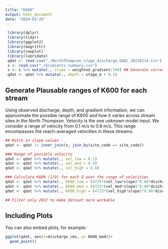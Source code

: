 ```yaml
---
title: "K600"
output: html_document
date: "2024-03-20"
---
```


```r
 library(dplyr)
 library(tidyr)
 library(ggplot2)
 library(magrittr)
 library(cowplot)
 library(lubridate)
 qdat <- read.csv("./NorthThompson_stage_discharge_QAQC_20230214.csv") ## Read in discharge data for all streams
 s <- read.csv("./Gradients_summary.csv")
 s <- s %>% mutate(., slope = weighted_gradient/100) ## Generate correct units for slope
 qdat <- qdat %>% mutate(., depth = stage_m + 0.1)
```

## Generate Plausable ranges of K600 for each stream
Using observed discharge, depth, and gradient information, we can approximate the possible range of K600 and how it varies across stream sites in the North Thompson. Velocity is the one unknown model input. We consider a range of velocity from 0.1 m/s to 0.8 m/s. This range encompasses the reach-averaged velocities in these streams. 


```r
## Match in slope values
qdat <- qdat |> inner_join(s, join_by(site_code == site_code))

### Range of possible velocity
qdat <- qdat %>% mutate(., vel_low = 0.1) 
qdat <- qdat %>% mutate(., vel_med = 0.4)
qdat <- qdat %>% mutate(., vel_high = 0.8)

### Calculate K600 (1/D) for each Q over the range of velocities
qdat <- qdat %>% mutate(., K600_low = (4725*(vel_low*slope)^0.86*discharge_cms^-0.14*depth^0.66)/depth)
qdat <- qdat %>% mutate(., K600_med = (4725*(vel_med*slope)^0.86*discharge_cms^-0.14*depth^0.66)/depth)
qdat <- qdat %>% mutate(., K600_high = (4725*(vel_high*slope)^0.86*discharge_cms^-0.14*depth^0.66)/depth)

## Filter only 2022 to make dataset more workable


```

## Including Plots

You can also embed plots, for example:

```r
ggplot(qdat, aes(x=discharge_cms, y= K600_med))+
  geom_point()


```

